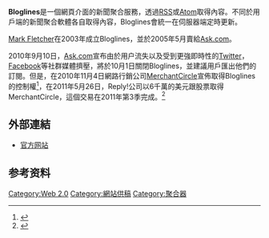 {{noteTA|G1=IT}}
{{Infobox website
| name                 = Bloglines
| logo                 = Blogo225x50.gif
| logo_caption         = Bloglines logo
| url                  = [https://web.archive.org/web/20070329170405/http://www.bloglines.com/ bloglines.com]
| commercial           = 否
| type                 = [[聚合器|聚合器]]
| registration         = 需要，免费
| owner                = [[MerchantCircle|MerchantCircle]]
| author               = Mark Fletcher
| launch_date          = {{start date and age|2003|6}}
| alexa = {{IncreaseNegative}} 9,025 ({{as of|2014|4|1}})<ref name="alexa">{{cite web |url= http://www.alexa.com/siteinfo/bloglines.com |title= Bloglines.com Site Info |publisher= [[Alexa_Internet|Alexa Internet]] |accessdate= 2014-04-01 |archive-date= 2016-01-26 |archive-url= https://web.archive.org/web/20160126130741/http://www.alexa.com/siteinfo/bloglines.com |dead-url= no }}</ref><!--Updated monthly by OKBot.-->
}}
'''Bloglines'''是一個網頁介面的新聞聚合服務，透過[[RSS|RSS]]或[[Atom_(標準)|Atom]]取得內容。不同於用戶端的新聞聚合軟體各自取得內容，Bloglines會統一在伺服器端定時更新。

[[Mark_Fletcher|Mark Fletcher]]在2003年成立Bloglines，並於2005年5月賣給[[Ask.com|Ask.com]]。

2010年9月10日，[[Ask.com|Ask.com]]宣布由於用户流失以及受到更強即時性的[[Twitter|Twitter]]，[[Facebook|Facebook]]等社群媒體擠壓，將於10月1日關閉Bloglines，並建議用戶匯出他們的訂閱。但是，在2010年11月4日網路行銷公司[[MerchantCircle|MerchantCircle]]宣佈取得Bloglines的控制權<ref>{{Cite web |url=http://www.merchantcircle.com/corporate/press/2010-11-04-MerchantCircle-Revitalizes-Bloglines.html |title=存档副本 |accessdate=2014-11-07 |archive-date=2013-06-25 |archive-url=https://web.archive.org/web/20130625031313/http://www.merchantcircle.com/corporate/press/2010-11-04-MerchantCircle-Revitalizes-Bloglines.html |dead-url=no }}</ref>，在2011年5月26日，Reply!公司以6千萬的美元跟股票取得MerchantCircle，這個交易在2011年第3季完成。<ref>{{cite web |url=http://www.reply.com/About/PressReleases/corporate_press_2011_5_26.aspx |title=Reply! Acquires MerchantCircle for $60 Million |publisher=reply.com |date=2011-05-26 |deadurl=yes |archiveurl=https://web.archive.org/web/20130118065829/http://www.reply.com/About/PressReleases/corporate_press_2011_5_26.aspx |archivedate=2013-01-18 |accessdate=2014-11-07 }}</ref>

== 外部連結 ==
* {{en}} [https://web.archive.org/web/20070329170405/http://www.bloglines.com/ 官方网站]
== 参考资料 ==
{{reflist|2}}
[[Category:Web_2.0|Category:Web 2.0]]
[[Category:網站供稿|Category:網站供稿]]
[[Category:聚合器|Category:聚合器]]



{{Website-stub}}